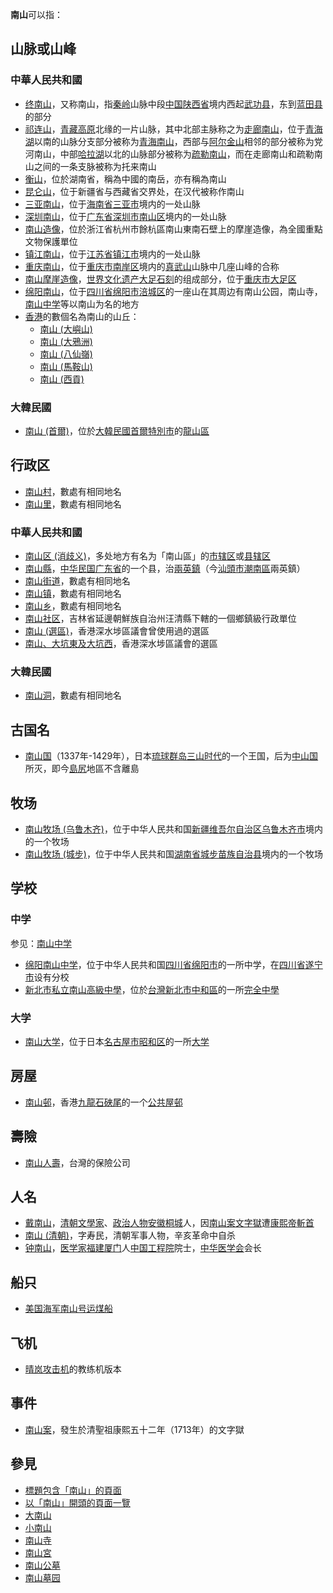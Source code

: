 {{方位山峰}}
'''南山'''可以指：

== 山脉或山峰 ==
=== 中華人民共和國 ===
*[[终南山|终南山]]，又称南山，指[[秦岭|秦岭]]山脉中段[[中国|中国]][[陕西省|陕西省]]境内西起[[武功县|武功县]]，东到[[蓝田县|蓝田县]]的部分
*[[祁连山|祁连山]]，[[青藏高原|青藏高原]]北缘的一片山脉，其中北部主脉称之为[[走廊南山|走廊南山]]，位于[[青海湖|青海湖]]以南的山脉分支部分被称为[[青海南山|青海南山]]，西部与[[阿尔金山脉|阿尔金山]]相邻的部分被称为党河南山，中部[[哈拉湖|哈拉湖]]以北的山脉部分被称为[[疏勒南山|疏勒南山]]，而在走廊南山和疏勒南山之间的一条支脉被称为托来南山
*[[衡山|衡山]]，位於湖南省，稱為中國的南岳，亦有稱為南山
*[[昆仑山|昆仑山]]，位于新疆省与西藏省交界处，在汉代被称作南山
*[[三亚南山|三亚南山]]，位于[[海南省|海南省]][[三亚市|三亚市]]境内的一处山脉
*[[大南山_(深圳)|深圳南山]]，位于[[广东省|广东省]][[深圳市|深圳市]][[南山区_(深圳市)|南山区]]境内的一处山脉
*[[南山造像|南山造像]]，位於浙江省杭州市餘杭區南山東南石壁上的摩崖造像，為全國重點文物保護單位
*[[镇江南山|镇江南山]]，位于[[江苏省|江苏省]][[镇江市|镇江市]]境内的一处山脉
*[[重庆南山|重庆南山]]，位于[[重庆市|重庆市]][[南岸区|南岸区]]境内的[[真武山|真武山]]山脉中几座山峰的合称
*[[南山摩崖造像|南山摩崖造像]]，[[世界文化遗产|世界文化遗产]][[大足石刻|大足石刻]]的组成部分，位于[[重庆市|重庆市]][[大足区|大足区]]
*[[绵阳南山|绵阳南山]]，位于[[四川省|四川省]][[绵阳市|绵阳市]][[涪城区|涪城区]]的一座山在其周边有南山公园，南山寺，[[绵阳南山中学|南山中学]]等以南山为名的地方
*[[香港|香港]]的數個名為南山的山丘：
**[[南山_(大嶼山)|南山 (大嶼山)]]
**[[南山_(大鴉洲)|南山 (大鴉洲)]]
**[[南山_(八仙嶺)|南山 (八仙嶺)]]
**[[南山_(馬鞍山)|南山 (馬鞍山)]]
**[[南山_(西貢)|南山 (西貢)]]

=== 大韓民國 ===
*[[南山_(首爾)|南山 (首爾)]]，位於[[大韓民國|大韓民國]][[首爾特別市|首爾特別市]]的[[龍山區_(首爾)|龍山區]]

== 行政区 ==
* [[南山村|南山村]]，數處有相同地名
* [[南山里|南山里]]，數處有相同地名

=== 中華人民共和國 ===
*[[南山区_(消歧义)|南山区 (消歧义)]]，多处地方有名为「南山區」的[[市辖区|市辖区]]或[[縣轄區_(中華人民共和國)|县辖区]]
*[[南山縣|南山縣]]，[[中华民国|中华民国]][[广东省_(中华民国)|广东省]]的一个县，治[[兩英鎮|兩英鎮]]（今[[汕頭市|汕頭市]][[潮南區|潮南區]]兩英鎮）
*[[南山街道|南山街道]]，數處有相同地名
*[[南山镇|南山镇]]，數處有相同地名
*[[南山乡|南山乡]]，數處有相同地名
*[[南山社区|南山社区]]，吉林省延邊朝鮮族自治州汪清縣下轄的一個鄉鎮級行政單位
*[[南山_(選區)|南山 (選區)]]，香港深水埗區議會曾使用過的選區
*[[南山、大坑東及大坑西|南山、大坑東及大坑西]]，香港深水埗區議會的選區

=== 大韓民國 ===
* [[南山洞|南山洞]]，數處有相同地名

== 古国名 ==
*[[南山国|南山国]]（1337年-1429年），日本[[琉球群岛|琉球群岛]][[三山时代|三山时代]]的一个王国，后为[[中山国|中山国]]所灭，即今[[島尻|島尻]]地區不含離島

== 牧场 ==
*[[南山牧场_(乌鲁木齐)|南山牧场 (乌鲁木齐)]]，位于中华人民共和国[[新疆维吾尔自治区|新疆维吾尔自治区]][[乌鲁木齐市|乌鲁木齐市]]境内的一个牧场
*[[南山牧场_(城步)|南山牧场 (城步)]]，位于中华人民共和国[[湖南省|湖南省]][[城步苗族自治县|城步苗族自治县]]境内的一个牧场

== 学校 ==
=== 中学 ===
参见：[[南山中学|南山中学]]
*[[绵阳南山中学|绵阳南山中学]]，位于中华人民共和国[[四川省|四川省]][[绵阳市|绵阳市]]的一所中学，在[[四川省|四川省]][[遂宁市|遂宁市]]设有分校
*[[新北市私立南山高級中學|新北市私立南山高級中學]]，位於[[台灣|台灣]][[新北市|新北市]][[中和區|中和區]]的一所[[完全中學|完全中學]]
=== 大学 ===
*[[南山大学|南山大学]]，位于日本[[名古屋市|名古屋市]][[昭和区|昭和区]]的一所[[大学|大学]]

== 房屋 ==
*[[南山邨|南山邨]]，香港[[九龍|九龍]][[石硤尾|石硤尾]]的一个[[公共屋邨|公共屋邨]]

== 壽險 ==
*[[南山人壽|南山人壽]]，台灣的保險公司

== 人名 ==
*[[戴南山|戴南山]]，[[清朝|清朝]][[文學家|文學家]]、[[政治人物|政治人物]][[安徽|安徽]][[桐城|桐城]]人，因[[南山案|南山案]][[文字獄|文字獄]]遭[[康熙帝|康熙帝]][[斬首|斬首]]
*[[南山_(清朝)|南山 (清朝)]]，字寿民，清朝军事人物，辛亥革命中自杀
*[[钟南山|钟南山]]，[[医学家|医学家]][[福建|福建]][[厦门|厦门]]人[[中国工程院|中国工程院]]院士，[[中华医学会|中华医学会]]会长

== 船只 ==
*[[美国海军南山号运煤船|美国海军南山号运煤船]]

== 飞机 ==
*[[晴岚攻击机#M6A1-K_南山|晴岚攻击机]]的教练机版本

== 事件 ==
* [[南山案|南山案]]，發生於清聖祖康熙五十二年（1713年）的文字獄

== 參見 ==
*[[Special:Search/intitle:"南山"|標題包含「南山」的頁面]]
*[[Special:Prefixindex/南山|以「南山」開頭的頁面一覽]]
*[[大南山|大南山]]
*[[小南山|小南山]]
*[[南山寺|南山寺]]
*[[南山宮|南山宮]]
*[[南山公墓|南山公墓]]
*[[南山墓园|南山墓园]]

{{Disambiguation|Nan|Cat=二字地名消歧义}}
